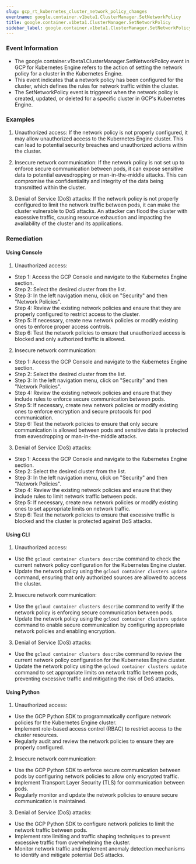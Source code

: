 ```yaml
--- 
slug: gcp_rt_kubernetes_cluster_network_policy_changes
eventname: google.container.v1beta1.ClusterManager.SetNetworkPolicy
title: google.container.v1beta1.ClusterManager.SetNetworkPolicy
sidebar_label: google.container.v1beta1.ClusterManager.SetNetworkPolicy
---
```

                       
### Event Information

- The google.container.v1beta1.ClusterManager.SetNetworkPolicy event in GCP for Kubernetes Engine refers to the action of setting the network policy for a cluster in the Kubernetes Engine.
- This event indicates that a network policy has been configured for the cluster, which defines the rules for network traffic within the cluster.
- The SetNetworkPolicy event is triggered when the network policy is created, updated, or deleted for a specific cluster in GCP's Kubernetes Engine.


### Examples

1. Unauthorized access: If the network policy is not properly configured, it may allow unauthorized access to the Kubernetes Engine cluster. This can lead to potential security breaches and unauthorized actions within the cluster.

2. Insecure network communication: If the network policy is not set up to enforce secure communication between pods, it can expose sensitive data to potential eavesdropping or man-in-the-middle attacks. This can compromise the confidentiality and integrity of the data being transmitted within the cluster.

3. Denial of Service (DoS) attacks: If the network policy is not properly configured to limit the network traffic between pods, it can make the cluster vulnerable to DoS attacks. An attacker can flood the cluster with excessive traffic, causing resource exhaustion and impacting the availability of the cluster and its applications.

### Remediation

#### Using Console

1. Unauthorized access:
- Step 1: Access the GCP Console and navigate to the Kubernetes Engine section.
- Step 2: Select the desired cluster from the list.
- Step 3: In the left navigation menu, click on "Security" and then "Network Policies".
- Step 4: Review the existing network policies and ensure that they are properly configured to restrict access to the cluster.
- Step 5: If necessary, create new network policies or modify existing ones to enforce proper access controls.
- Step 6: Test the network policies to ensure that unauthorized access is blocked and only authorized traffic is allowed.

2. Insecure network communication:
- Step 1: Access the GCP Console and navigate to the Kubernetes Engine section.
- Step 2: Select the desired cluster from the list.
- Step 3: In the left navigation menu, click on "Security" and then "Network Policies".
- Step 4: Review the existing network policies and ensure that they include rules to enforce secure communication between pods.
- Step 5: If necessary, create new network policies or modify existing ones to enforce encryption and secure protocols for pod communication.
- Step 6: Test the network policies to ensure that only secure communication is allowed between pods and sensitive data is protected from eavesdropping or man-in-the-middle attacks.

3. Denial of Service (DoS) attacks:
- Step 1: Access the GCP Console and navigate to the Kubernetes Engine section.
- Step 2: Select the desired cluster from the list.
- Step 3: In the left navigation menu, click on "Security" and then "Network Policies".
- Step 4: Review the existing network policies and ensure that they include rules to limit network traffic between pods.
- Step 5: If necessary, create new network policies or modify existing ones to set appropriate limits on network traffic.
- Step 6: Test the network policies to ensure that excessive traffic is blocked and the cluster is protected against DoS attacks.

#### Using CLI

1. Unauthorized access:
- Use the `gcloud container clusters describe` command to check the current network policy configuration for the Kubernetes Engine cluster.
- Update the network policy using the `gcloud container clusters update` command, ensuring that only authorized sources are allowed to access the cluster.

2. Insecure network communication:
- Use the `gcloud container clusters describe` command to verify if the network policy is enforcing secure communication between pods.
- Update the network policy using the `gcloud container clusters update` command to enable secure communication by configuring appropriate network policies and enabling encryption.

3. Denial of Service (DoS) attacks:
- Use the `gcloud container clusters describe` command to review the current network policy configuration for the Kubernetes Engine cluster.
- Update the network policy using the `gcloud container clusters update` command to set appropriate limits on network traffic between pods, preventing excessive traffic and mitigating the risk of DoS attacks.

#### Using Python

1. Unauthorized access:
- Use the GCP Python SDK to programmatically configure network policies for the Kubernetes Engine cluster.
- Implement role-based access control (RBAC) to restrict access to the cluster resources.
- Regularly audit and review the network policies to ensure they are properly configured.

2. Insecure network communication:
- Use the GCP Python SDK to enforce secure communication between pods by configuring network policies to allow only encrypted traffic.
- Implement Transport Layer Security (TLS) for communication between pods.
- Regularly monitor and update the network policies to ensure secure communication is maintained.

3. Denial of Service (DoS) attacks:
- Use the GCP Python SDK to configure network policies to limit the network traffic between pods.
- Implement rate limiting and traffic shaping techniques to prevent excessive traffic from overwhelming the cluster.
- Monitor network traffic and implement anomaly detection mechanisms to identify and mitigate potential DoS attacks.


 